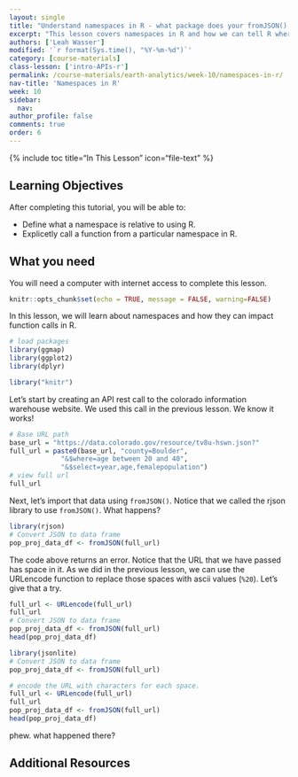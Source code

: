 ```yaml
---
layout: single
title: "Understand namespaces in R - what package does your fromJSON() function come from?"
excerpt: "This lesson covers namespaces in R and how we can tell R where to get a function from (what code to use) in R."
authors: ['Leah Wasser']
modified: '`r format(Sys.time(), "%Y-%m-%d")`'
category: [course-materials]
class-lesson: ['intro-APIs-r']
permalink: /course-materials/earth-analytics/week-10/namespaces-in-r/
nav-title: 'Namespaces in R'
week: 10
sidebar:
  nav:
author_profile: false
comments: true
order: 6
---
```



{% include toc title="In This Lesson" icon="file-text" %}

<div class='notice--success' markdown="1">

## <i class="fa fa-graduation-cap" aria-hidden="true"></i> Learning Objectives

After completing this tutorial, you will be able to:

* Define what a namespace is relative to using R.
* Explicetly call a function from a particular namespace in R.

## <i class="fa fa-check-square-o fa-2" aria-hidden="true"></i> What you need

You will need a computer with internet access to complete this lesson.

</div>

```r
knitr::opts_chunk$set(echo = TRUE, message = FALSE, warning=FALSE)

```


In this lesson, we will learn about namespaces and how they can impact function 
calls in R. 

```r
# load packages
library(ggmap)
library(ggplot2)
library(dplyr)
```

```r
library("knitr")
```

Let's start by creating an API rest call to the colorado information warehouse 
website. We used this call in the previous lesson. We know it works!


```r
# Base URL path
base_url = "https://data.colorado.gov/resource/tv8u-hswn.json?"
full_url = paste0(base_url, "county=Boulder",
             "&$where=age between 20 and 40",
             "&$select=year,age,femalepopulation")
# view full url
full_url
```

Next, let's import that data using `fromJSON()`. Notice that we called the 
rjson library to use `fromJSON()`. What happens?

```r
library(rjson)
# Convert JSON to data frame
pop_proj_data_df <- fromJSON(full_url)

```

The code above returns an error.  Notice that the URL that we have passed has space 
in it. As we did in the previous lesson, we can use the URLencode function to 
replace those spaces with ascii values (`%20`). Let's give that a try.

```r
full_url <- URLencode(full_url)
full_url
# Convert JSON to data frame
pop_proj_data_df <- fromJSON(full_url)
head(pop_proj_data_df)
```


```r
library(jsonlite)
# Convert JSON to data frame
pop_proj_data_df <- fromJSON(full_url)
```


```r
# encode the URL with characters for each space.
full_url <- URLencode(full_url)
full_url
pop_proj_data_df <- fromJSON(full_url)
head(pop_proj_data_df)
```
phew. what happened there?


<div class="notice--info" markdown="1">

## Additional Resources

</div>
